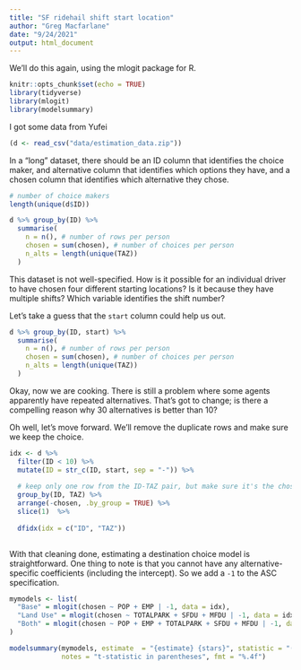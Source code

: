 ```yaml
---
title: "SF ridehail shift start location"
author: "Greg Macfarlane"
date: "9/24/2021"
output: html_document
---
```


We'll do this again, using the mlogit package for R.

```r
knitr::opts_chunk$set(echo = TRUE)
library(tidyverse)
library(mlogit)
library(modelsummary)
```

I got some data from Yufei
```r
(d <- read_csv("data/estimation_data.zip"))
```

In a “long” dataset, there should be an ID column that identifies the choice
maker, and alternative column that identifies which options they have, and a
chosen column that identifies which alternative they chose.

```r
# number of choice makers
length(unique(d$ID))

d %>% group_by(ID) %>% 
  summarise(
    n = n(), # number of rows per person
    chosen = sum(chosen), # number of choices per person
    n_alts = length(unique(TAZ))
  )
```


This dataset is not well-specified. How is it possible for an individual
driver to have chosen four different starting locations? Is it because they have 
multiple shifts? Which variable identifies the shift number?

Let's take a guess that the `start` column could help us out.
```r
d %>% group_by(ID, start) %>% 
  summarise(
    n = n(), # number of rows per person
    chosen = sum(chosen), # number of choices per person
    n_alts = length(unique(TAZ))
  )
```

Okay, now we are cooking. There is still a problem where some agents apparently have 
repeated alternatives. That's got to change; is there a compelling reason why 30 alternatives
is better than 10? 

Oh well, let's move forward. We'll remove the duplicate rows and make sure we keep
the choice.

```r
idx <- d %>% 
  filter(ID < 10) %>%
  mutate(ID = str_c(ID, start, sep = "-")) %>% 
  
  # keep only one row from the ID-TAZ pair, but make sure it's the chosen row
  group_by(ID, TAZ) %>%
  arrange(-chosen, .by_group = TRUE) %>%
  slice(1)  %>%
  
  dfidx(idx = c("ID", "TAZ"))
  
```

With that cleaning done, estimating a destination choice model is straightforward.
One thing to note is that you cannot have any alternative-specific coefficients 
(including the intercept). So we add a `-1` to the ASC specification.

```r
mymodels <- list(
  "Base" = mlogit(chosen ~ POP + EMP | -1, data = idx),
  "Land Use" = mlogit(chosen ~ TOTALPARK + SFDU + MFDU | -1, data = idx),
  "Both" = mlogit(chosen ~ POP + EMP + TOTALPARK + SFDU + MFDU | -1, data = idx)
)
```

```r
modelsummary(mymodels, estimate  = "{estimate} {stars}", statistic = "({statistic})",
             notes = "t-statistic in parentheses", fmt = "%.4f")
```

